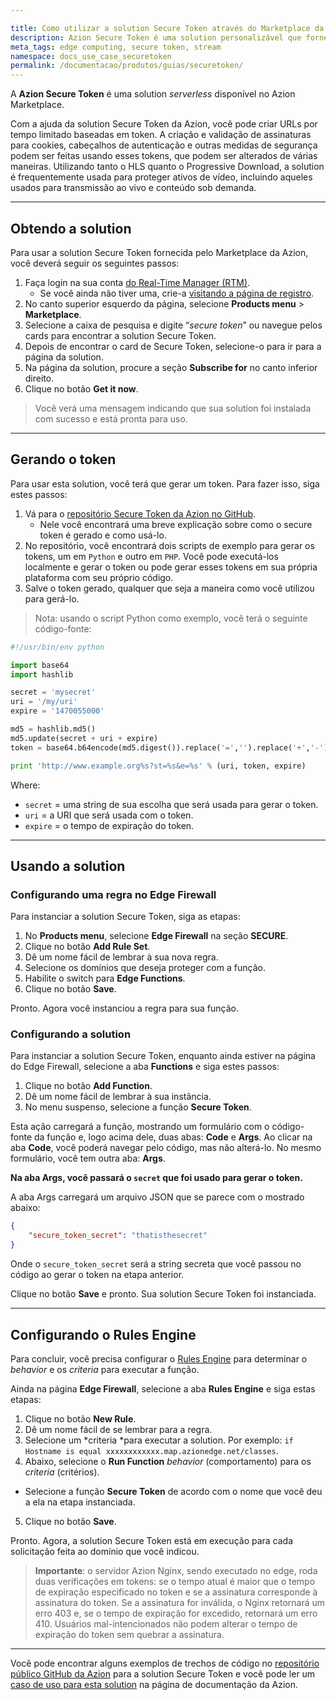 ```yaml
---

title: Como utilizar a solution Secure Token através do Marketplace da Azion
description: Azion Secure Token é uma solution personalizável que fornece URLs com tempo limitado e autenticação baseada em tokens, comumente usada para proteger ativos de vídeo para transmissão ao vivo e conteúdo sob demanda.
meta_tags: edge computing, secure token, stream
namespace: docs_use_case_securetoken
permalink: /documentacao/produtos/guias/securetoken/
---
```


A **Azion Secure Token** é uma solution *serverless* disponível no Azion Marketplace.

Com a ajuda da solution Secure Token da Azion, você pode criar URLs por tempo limitado baseadas em token. A criação e validação de assinaturas para cookies, cabeçalhos de autenticação e outras medidas de segurança podem ser feitas usando esses tokens, que podem ser alterados de várias maneiras. Utilizando tanto o HLS quanto o Progressive Download, a solution é frequentemente usada para proteger ativos de vídeo, incluindo aqueles usados para transmissão ao vivo e conteúdo sob demanda.

---

## Obtendo a solution

Para usar a solution Secure Token fornecida pelo Marketplace da Azion, você deverá seguir os seguintes passos:

1. Faça login na sua conta [do Real-Time Manager (RTM)](https://manager.azion.com/).
   - Se você ainda não tiver uma, crie-a [visitando a página de registro](https://manager.azion.com/signup/).
2. No canto superior esquerdo da página, selecione **Products ⁠menu** > **Marketplace**.
3. Selecione a caixa de pesquisa e digite “*secure token*” ou navegue pelos cards para encontrar a solution Secure Token.
4. Depois de encontrar o card de Secure Token, selecione-o para ir para a página da solution.
5. Na página da solution, procure a seção **Subscribe for** no canto inferior direito.
6. Clique no botão **Get it now**.

> Você verá uma mensagem indicando que sua solution foi instalada com sucesso e está pronta para uso.

---

## Gerando o token

Para usar esta solution, você terá que gerar um token. Para fazer isso, siga estes passos:

1. Vá para o [repositório Secure Token da Azion no GitHub](https://github.com/aziontech/azion_secure_token).
   - Nele você encontrará uma breve explicação sobre como o secure token é gerado e como usá-lo.
2. No repositório, você encontrará dois scripts de exemplo para gerar os tokens, um em `Python` e outro em `PHP`. Você pode executá-los localmente e gerar o token ou pode gerar esses tokens em sua própria plataforma com seu próprio código.
3. Salve o token gerado, qualquer que seja a maneira como você utilizou para gerá-lo.

> Nota: usando o script Python como exemplo, você terá o seguinte código-fonte:

```python
#!/usr/bin/env python

import base64
import hashlib

secret = 'mysecret'
uri = '/my/uri'
expire = '1470055000'

md5 = hashlib.md5()
md5.update(secret + uri + expire)
token = base64.b64encode(md5.digest()).replace('=','').replace('+','-').replace('/','_')

print 'http://www.example.org%s?st=%s&e=%s' % (uri, token, expire)
```

Where:
- `secret` = uma string de sua escolha que será usada para gerar o token.
- `uri` = a URI que será usada com o token.
- `expire` = o tempo de expiração do token.

---

## Usando a solution

### Configurando uma regra no Edge Firewall

Para instanciar a solution Secure Token, siga as etapas:

1. No **Products menu**, selecione **Edge Firewall** na seção **SECURE**.
2. Clique no botão **Add Rule Set**.
3. Dê um nome fácil de lembrar à sua nova regra.
4. Selecione os domínios que deseja proteger com a função.
5. Habilite o switch para **Edge Functions**.
6. Clique no botão **Save**.

Pronto. Agora você instanciou a regra para sua função.

### Configurando a solution

Para instanciar a solution Secure Token, enquanto ainda estiver na página do Edge Firewall, selecione a aba **Functions** e siga estes passos:

1. Clique no botão **Add ⁠Function**.
2. Dê um nome fácil de lembrar à sua instância.
3. No menu suspenso, selecione a função **Secure Token**.

Esta ação carregará a função, mostrando um formulário com o código-fonte da função e, logo acima dele, duas abas: **Code** e **Args**. Ao clicar na aba **Code**, você poderá navegar pelo código, mas não alterá-lo. No mesmo formulário, você tem outra aba: **Args**. 

**Na aba Args, você passará o `secret` que foi usado para gerar o token.**

A aba Args carregará um arquivo JSON que se parece com o mostrado abaixo:

```json
{
    "secure_token_secret": "thatisthesecret"
}
```

Onde o ``secure_token_secret`` será a string secreta que você passou no código ao gerar o token na etapa anterior.

Clique no botão **Save** e pronto. Sua solution Secure Token foi instanciada.

---

## Configurando o Rules Engine

Para concluir, você precisa configurar o [Rules Engine](/pt-br/documentacao/produtos/edge-application/rules-engine/) para determinar o *behavior* e os *criteria* para executar a função.

Ainda na página **Edge Firewall**, selecione a aba **Rules Engine** e siga estas etapas:

1. Clique no botão **New Rule**.
2. Dê um nome fácil de se lembrar para a regra.
3. Selecione um *criteria *para executar a solution. Por exemplo: `if Hostname is equal xxxxxxxxxxxx.map.azionedge.net/classes`.
4. Abaixo, selecione o **Run Function** *behavior* (comportamento) para os *criteria* (critérios).
  - Selecione a função **Secure Token** de acordo com o nome que você deu a ela na etapa instanciada.
5. Clique no botão **Save**.

Pronto. Agora, a solution Secure Token está em execução para cada solicitação feita ao domínio que você indicou.

> **Importante**: o servidor Azion Nginx, sendo executado no edge, roda duas verificações em tokens: se o tempo atual é maior que o tempo de expiração especificado no token e se a assinatura corresponde à assinatura do token. Se a assinatura for inválida, o Nginx retornará um erro 403 e, se o tempo de expiração for excedido, retornará um erro 410. Usuários mal-intencionados não podem alterar o tempo de expiração do token sem quebrar a assinatura.

---

Você pode encontrar alguns exemplos de trechos de código no [repositório público GitHub da Azion](https://github.com/aziontech/azion_secure_token) para a solution Secure Token e você pode ler um [caso de uso para esta solution](/pt-br/documentacao/produtos/guias/secure-token/) na página de documentação da Azion.


